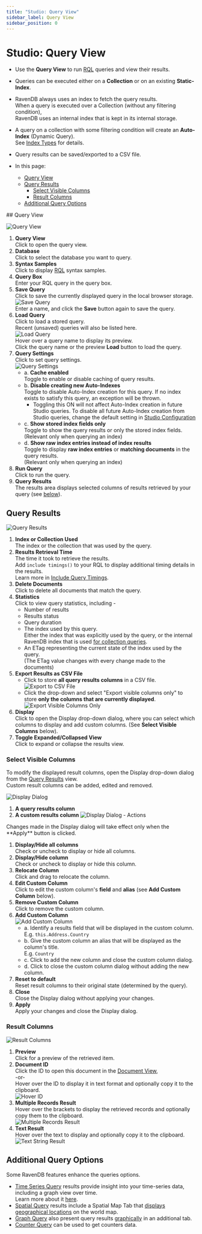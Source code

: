 ```yaml
---
title: "Studio: Query View"
sidebar_label: Query View
sidebar_position: 0
---
```



# Studio: Query View
<Admonition type="note" title="Note">

* Use the **Query View** to run [RQL](../../../client-api/session/querying/what-is-rql) queries and view their results.  
* Queries can be executed either on a **Collection** or on an existing **Static-Index**.  
* RavenDB always uses an index to fetch the query results.  
  When a query is executed over a Collection (without any filtering condition),  
  RavenDB uses an internal index that is kept in its internal storage.  
* A query on a collection with some filtering condition will create an **Auto-Index** (Dynamic Query).  
  See [Index Types](../../../studio/database/indexes/indexes-overview#index-types) for details.  
* Query results can be saved/exported to a CSV file.  

* In this page:  
  * [Query View](../../../studio/database/queries/query-view#query-view)  
  * [Query Results](../../../studio/database/queries/query-view#query-results)  
      * [Select Visible Columns](../../../studio/database/queries/query-view#select-visible-columns)  
      * [Result Columns](../../../studio/database/queries/query-view#result-columns)  
  * [Additional Query Options](../../../studio/database/queries/query-view#additional-query-options)  

</Admonition>
## Query View

![Query View](./assets/query-view.png)

1. **Query View**  
   Click to open the query view.  
2. **Database**  
   Click to select the database you want to query.  
3. **Syntax Samples**  
   Click to display [RQL](../../../client-api/session/querying/what-is-rql) syntax samples.  
4. **Query Box**  
   Enter your RQL query in the query box.  
5. **Save Query**  
   Click to save the currently displayed query in the local browser storage.  
   ![Save Query](./assets/query-view-save-query.png)  
   Enter a name, and click the **Save** button again to save the query.  
6. **Load Query**  
   Click to load a stored query.  
   Recent (unsaved) queries will also be listed here.  
   ![Load Query](./assets/query-view-load-query.png)  
   Hover over a query name to display its preview.  
   Click the query name or the preview **Load** button to load the query.  
7. <a id="query-settings"/> **Query Settings**  
   Click to set query settings.  
   ![Query Settings](./assets/query-view-settings.png)  
     * a. **Cache enabled**  
          Toggle to enable or disable caching of query results.  
     * b. **Disable creating new Auto-Indexes**  
          Toggle to disable Auto-Index creation for this query.
          If no index exists to satisfy this query, an exception will be thrown.
          * Toggling this ON will not affect Auto-Index creation in future Studio queries.
            To disable all future Auto-Index creation from Studio queries, change the default setting in [Studio Configuration](../../../studio/database/settings/studio-configuration#disabling-auto-index-creation-on-studio-queries-or-patches)
     * c. **Show stored index fields only**  
          Toggle to show the query results or only the stored index fields.  
          (Relevant only when querying an index)  
     * d. **Show raw index entries instead of index results**  
          Toggle to display **raw index entries** or **matching documents** in the query results.  
          (Relevant only when querying an index)  
8. **Run Query**  
   Click to run the query.  
9. **Query Results**  
   The results area displays selected columns of results retrieved by your query (see [below](../../../studio/database/queries/query-view#query-results)).  


## Query Results

![Query Results](./assets/query-view-query-results.png)

1. **Index or Collection Used**  
   The index or the collection that was used by the query.  
2. **Results Retrieval Time**  
   The time it took to retrieve the results.  
   <Admonition type="note" title="Note">
   Add `include timings()` to your RQL to display additional timing details in the results.  
   Learn more in [Include Query Timings](../../../client-api/session/querying/debugging/query-timings).  
   </Admonition>
3. **Delete Documents**  
   Click to delete all documents that match the query.  
4. **Statistics**  
   Click to view query statistics, including -  
    * Number of results  
    * Results status  
    * Query duration  
    * The index used by this query.  
      Either the index that was explicitly used by the query, or the internal RavenDB index that is 
      used [for collection queries](../../../client-api/faq/what-is-a-collection#collection-usages).  
    * An ETag representing the current state of the index used by the query.  
      (The ETag value changes with every change made to the documents)  
5. **Export Results as CSV File**  
    * Click to store **all query results columns** in a CSV file.  
      ![Export to CSV File](./assets/query-view-export-to-csv-file.png)
    * Click the drop-down and select "Export visible columns only" 
      to store **only the columns that are currently displayed**.  
      ![Export Visible Columns Only](./assets/query-view-export-visible-columns-only.png)
6. **Display**  
   Click to open the Display drop-down dialog, where you can select which columns 
   to display and add custom columns. (See **Select Visible Columns** below).
7. **Toggle Expanded/Collapsed View**  
   Click to expand or collapse the results view.  
### Select Visible Columns

To modify the displayed result columns, open the Display drop-down dialog from the [Query Results](../../../studio/database/queries/query-view#query-results) view.  
Custom result columns can be added, edited and removed.  

![Display Dialog](./assets/query-view-display-dialog.png)

1. **A query results column**
2. **A custom results column**
![Display Dialog - Actions](./assets/query-view-display-dialog-actions.png)

<Admonition type="info" title="Info">
Changes made in the Display dialog will take effect only when the **Apply** button is clicked.  
</Admonition>

1. **Display/Hide all columns**  
   Check or uncheck to display or hide all columns.  
2. **Display/Hide column**  
   Check or uncheck to display or hide this column.  
3. **Relocate Column**  
   Click and drag to relocate the column.  
4. **Edit Custom Column**  
   Click to edit the custom column's **field** and **alias** (see **Add Custom Column** below).  
5. **Remove Custom Column**  
   Click to remove the custom column.  
6. **Add Custom Column**  
   ![Add Custom Column](./assets/query-view-add-custom-column.png)  
    * a. Identify a results field that will be displayed in the custom column.  
      E.g. `this.Address.Country`  
    * b. Give the custom column an alias that will be displayed as the column's title.  
      E.g. `Country`  
    * c. Click to add the new column and close the custom column dialog.  
    * d. Click to close the custom column dialog without adding the new column.  
7. **Reset to default**  
   Reset result columns to their original state (determined by the query).  
8. **Close**  
   Close the Display dialog without applying your changes.  
9. **Apply**  
   Apply your changes and close the Display dialog.  
### Result Columns

![Result Columns](./assets/query-view-result-columns.png)

1. **Preview**  
   Click for a preview of the retrieved item.  
2. **Document ID**  
   Click the ID to open this document in the [Document View](../../../studio/database/documents/document-view),  
   -or-  
   Hover over the ID to display it in text format and optionally copy it to the clipboard.  
    ![Hover ID](./assets/query-view-ID-column.png)  
3. **Multiple Records Result**  
   Hover over the brackets to display the retrieved records and optionally copy them to the clipboard.  
    ![Multiple Records Result](./assets/query-view-multiple-records-result.png)  
4. **Text Result**  
   Hover over the text to display and optionally copy it to the clipboard.  
    ![Text String Result](./assets/query-view-text-string-result.png)  



## Additional Query Options

Some RavenDB features enhance the queries options.  

* [Time Series Query](../../../document-extensions/timeseries/overview) results provide insight 
  into your time-series data, including a graph view over time.  
  Learn more about it [here](../../../studio/database/document-extensions/time-series#querying-time-series).  
* [Spatial Query](../../../studio/database/queries/spatial-queries-map-view) results include 
  a Spatial Map Tab that [displays geographical locations](../../../studio/database/queries/spatial-queries-map-view#spatial-map-view) 
  on the world map.  
* [Graph Query](../../../indexes/querying/graph/graph-queries-overview) also present query results 
  [graphically](../../../indexes/querying/graph/graph-queries-overview#creating-graph-queries) in an additional tab.  
* [Counter Query](../../../document-extensions/counters/counters-and-other-features#counters-and-queries) can be used to get counters data.  




